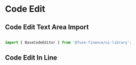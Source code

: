 
<Meta title="From/CodeEditor" component={BaseCodeEditor} />

# Code Edit

## Code Edit Text Area Import

```jsx

import { BaseCodeEditor } from '@fuse-finance/ui-library';


```

## Code Edit In Line
<Canvas>
  <BaseCodeEditor
    defaultValue = 'var myVar = customVars.myOpntionOne()'
    onChange = {console.log}
    customCSSClass = ''
    placeholder='my placeholder'
    plugins = {[
      {
        "name": "customVars",
        "isModule": true,
        "decorationClass": "code-tag code-editor-hl-formula",
        "options": {
            "myOpntionOne()": "customVars"
        },
        "matchRegex": /customVars\.(myOpntionOne())\b\((.*?)\)/g
      }
    ]}    
  />  
</Canvas> 

